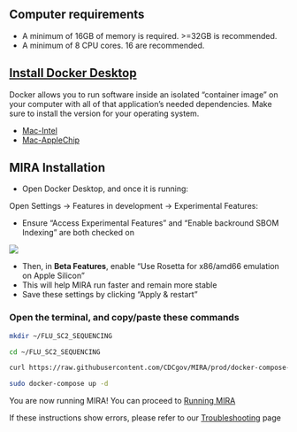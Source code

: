 
## Computer requirements
- A minimum of 16GB of memory is required. >=32GB is recommended.
- A minimum of 8 CPU cores. 16 are recommended.


## [Install Docker Desktop](https://www.docker.com/products/docker-desktop/)
Docker allows you to run software inside an isolated "container image" on your computer with all of that application's needed dependencies. Make sure to install the version for your operating system.

- [Mac-Intel](https://desktop.docker.com/mac/main/amd64/Docker.dmg?utm_source=docker&utm_medium=webreferral&utm_campaign=dd-smartbutton&utm_location=module)
- [Mac-AppleChip](https://desktop.docker.com/mac/main/arm64/Docker.dmg?utm_source=docker&utm_medium=webreferral&utm_campaign=dd-smartbutton&utm_location=module)


## MIRA Installation

- Open Docker Desktop, and once it is running:

Open Settings -> Features in development -> Experimental Features:

- Ensure "Access Experimental Features" and "Enable backround SBOM Indexing" are both checked on

![](images/docker_features_in_development.png)


- Then, in __Beta Features__, enable "Use Rosetta for x86/amd66 emulation on Apple Silicon"
- This will help MIRA run faster and remain more stable
- Save these settings by clicking "Apply & restart"



### Open the terminal, and copy/paste these commands ###

```bash
mkdir ~/FLU_SC2_SEQUENCING

cd ~/FLU_SC2_SEQUENCING
```

```bash
curl https://raw.githubusercontent.com/CDCgov/MIRA/prod/docker-compose-git.yml | sed "s%/path/to/data%$(pwd)/%g" > docker-compose.yml
```

```bash
sudo docker-compose up -d
```

You are now running MIRA! You can proceed to [Running MIRA](./running-mira.html)

If these instructions show errors, please refer to our [Troubleshooting](./troubleshooting.html) page
